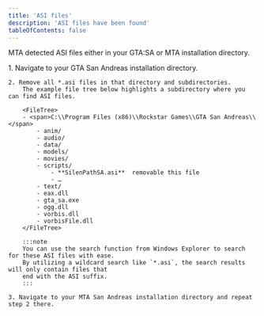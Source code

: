```yaml
---
title: 'ASI files'
description: 'ASI files have been found'
tableOfContents: false
---
```



MTA detected ASI files either in your GTA:SA or MTA installation directory.

<Steps>
    1. Navigate to your GTA San Andreas installation directory.

    2. Remove all *.asi files in that directory and subdirectories.  
        The example file tree below highlights a subdirectory where you can find ASI files.

        <FileTree>
        - <span>C:\\Program Files (x86)\\Rockstar Games\\GTA San Andreas\\</span>
            - anim/
            - audio/
            - data/
            - models/
            - movies/
            - scripts/
                - **SilenPathSA.asi**  removable this file
                - …
            - text/
            - eax.dll
            - gta_sa.exe
            - ogg.dll
            - vorbis.dll
            - vorbisFile.dll
        </FileTree>

        :::note
        You can use the search function from Windows Explorer to search for these ASI files with ease.
        By utilizing a wildcard search like `*.asi`, the search results will only contain files that
        end with the ASI suffix.
        :::

    3. Navigate to your MTA San Andreas installation directory and repeat step 2 there.
</Steps>
